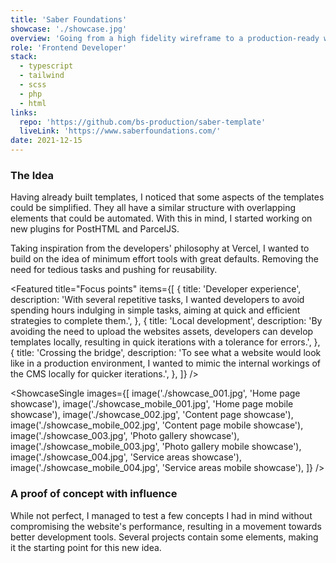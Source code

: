 ```yaml
---
title: 'Saber Foundations'
showcase: './showcase.jpg'
overview: 'Going from a high fidelity wireframe to a production-ready website. Saber Foundations, experts in their fields, had the design they wanted, waiting for a website to match. I set out to build a fast and reliable website that shows their customers they mean business.'
role: 'Frontend Developer'
stack:
  - typescript
  - tailwind
  - scss
  - php
  - html
links:
  repo: 'https://github.com/bs-production/saber-template'
  liveLink: 'https://www.saberfoundations.com/'
date: 2021-12-15
---
```


<Column title="Building on the past">

### The Idea

Having already built templates, I noticed that
some aspects of the templates could be simplified.
They all have a similar structure with overlapping
elements that could be automated. With this in mind,
I started working on new plugins for PostHTML and
ParcelJS.

Taking inspiration from the developers' philosophy
at Vercel, I wanted to build on the idea of minimum
effort tools with great defaults. Removing the need
for tedious tasks and pushing for reusability.

</Column>

<Featured
  title="Focus points"
  items={[
    {
      title: 'Developer experience',
      description:
        'With several repetitive tasks, I wanted developers to avoid spending hours indulging in simple tasks, aiming at quick and efficient strategies to complete them.',
    },
    {
      title: 'Local development',
      description:
        'By avoiding the need to upload the websites assets, developers can develop templates locally, resulting in quick iterations with a tolerance for errors.',
    },
    {
      title: 'Crossing the bridge',
      description:
        'To see what a website would look like in a production environment, I wanted to mimic the internal workings of the CMS locally for quicker iterations.',
    },
  ]}
/>

<ShowcaseSingle
  images={[
    image('./showcase_001.jpg', 'Home page showcase'),
    image('./showcase_mobile_001.jpg', 'Home page mobile showcase'),
    image('./showcase_002.jpg', 'Content page showcase'),
    image('./showcase_mobile_002.jpg', 'Content page mobile showcase'),
    image('./showcase_003.jpg', 'Photo gallery showcase'),
    image('./showcase_mobile_003.jpg', 'Photo gallery mobile showcase'),
    image('./showcase_004.jpg', 'Service areas showcase'),
    image('./showcase_mobile_004.jpg', 'Service areas mobile showcase'),
  ]}
/>

<Column title="Concluding notes">

### A proof of concept with influence

While not perfect, I managed to test a few concepts
I had in mind without compromising the website's
performance, resulting in a movement towards better
development tools. Several projects contain some
elements, making it the starting point for this
new idea.

</Column>
